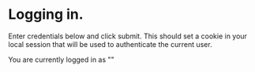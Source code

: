 
<ReduxProvider>

<Meta title="Auth" />

# Logging in.

Enter credentials below and click submit.
This should set a cookie in your local session
that will be used to authenticate the current
user.

<Login />

You are currently logged in as "<Me />"

</ReduxProvider>
